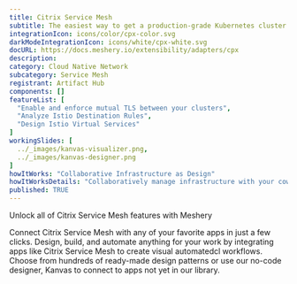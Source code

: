 ```yaml
---
title: Citrix Service Mesh
subtitle: The easiest way to get a production-grade Kubernetes cluster up and running
integrationIcon: icons/color/cpx-color.svg
darkModeIntegrationIcon: icons/white/cpx-white.svg
docURL: https://docs.meshery.io/extensibility/adapters/cpx
description: 
category: Cloud Native Network
subcategory: Service Mesh
registrant: Artifact Hub
components: []
featureList: [
  "Enable and enforce mutual TLS between your clusters",
  "Analyze Istio Destination Rules",
  "Design Istio Virtual Services"
]
workingSlides: [
  ../_images/kanvas-visualizer.png,
  ../_images/kanvas-designer.png
]
howItWorks: "Collaborative Infrastructure as Design"
howItWorksDetails: "Collaboratively manage infrastructure with your coworkers synchronously sharing the same designs."
published: TRUE
---
```

<p>
Unlock all of Citrix Service Mesh features with Meshery
</p>
<p>
    Connect Citrix Service Mesh with any of your favorite apps in just a few
    clicks. Design, build, and automate anything for your work by
    integrating apps like Citrix Service Mesh to create visual automatedcl
    workflows. Choose from hundreds of ready-made design patterns or use
    our no-code designer, Kanvas to connect to apps not yet in our
    library.
</p>
